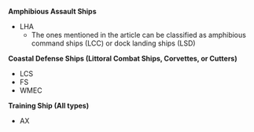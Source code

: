 '''Amphibious Assault Ships'''
* LHA
** The ones mentioned in the article can be classified as amphibious command ships (LCC) or dock landing ships (LSD)
'''Coastal Defense Ships (Littoral Combat Ships, Corvettes, or Cutters)'''
* LCS
* FS
* WMEC
'''Training Ship (All types)'''
* AX<ac_metadata title="USN hull classifications for certain ships" related_topics="Glossary"> </ac_metadata>